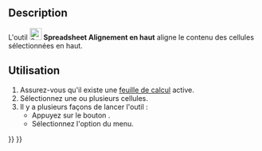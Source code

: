 <languages/>

{{Docnav/fr
|[[Spreadsheet_AlignRight/fr|Alignement à droite]]
|[[Spreadsheet_AlignVCenter/fr|Alignement vertical au centre]]
|[[Spreadsheet_Workbench/fr|Atelier Spreadsheet]]
|IconL=Spreadsheet_AlignRight.svg
|IconR=Spreadsheet_AlignVCenter.svg
|IconC=Workbench_Spreadsheet.svg
}}

{{GuiCommand/fr
|Name=Spreadsheet AlignTop
|Name/fr=Spreadsheet Alignement en haut
|MenuLocation=Spreadsheet → Alignement → Aligner en haut
|Workbenches=[[Spreadsheet_Workbench/fr|Spreadsheet]]
|Version=0.17
}}

==Description==

L'outil [[File:Spreadsheet_AlignTop.svg|24px]] '''Spreadsheet Alignement en haut''' aligne le contenu des cellules sélectionnées en haut.

<span id="Usage"></span>
==Utilisation==

# Assurez-vous qu'il existe une [[Spreadsheet_CreateSheet/fr|feuille de calcul]] active.
# Sélectionnez une ou plusieurs cellules.
# Il y a plusieurs façons de lancer l'outil :
#* Appuyez sur le bouton {{Button|[[File:Spreadsheet_AlignTop.svg|16px]] [[Spreadsheet_AlignTop/fr|Aligner en haut]]}}.
#* Sélectionnez l'option {{MenuCommand|Spreadsheet → Alignement → [[File:Spreadsheet_AlignTop.svg|16px]] Aligner en haut}} du menu.


{{Docnav/fr
|[[Spreadsheet_AlignRight/fr|Alignement à droite]]
|[[Spreadsheet_AlignVCenter/fr|Alignement vertical au centre]]
|[[Spreadsheet_Workbench/fr|Atelier Spreadsheet]]
|IconL=Spreadsheet_AlignRight.svg
|IconR=Spreadsheet_AlignVCenter.svg
|IconC=Workbench_Spreadsheet.svg
}}

{{Spreadsheet_Tools_navi{{#translation:}}}}
{{Userdocnavi{{#translation:}}}}